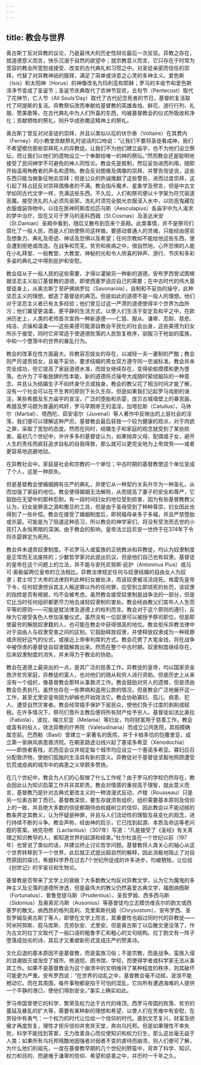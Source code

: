 ```yaml
---
---
---
```

title: 教会与世界
---




奥古斯丁反对异教的议论，乃是最伟大的历史性辩论最后一次反驳。异教之存在，就道德意义而言，快乐沉溺于自然的欲望中；就宗教意义而言，它只存在于时常为宽容的教会所宽恕或接受、改变的古代典礼和习惯之中。对圣徒亲密而信任的崇拜，代替了对异教神祇的膜拜，满足了简单或诗意之心灵的多神主义。爱色斯（Isis）和太阳神（Horus）的神像改名为玛利亚和耶稣；罗马的丰收节和爱色斯涤净节变成了圣诞节；圣诞节庆典取代了农神节狂欢，五旬节（Pentecost）取代了花神节，亡人节（All Souls’Day）取代了古代纪念死者的节日，基督的复活取代了阿提斯的复活。异教祭坛改而奉献给基督教的英雄香烛、鲜花、游行行列、礼服、赞美歌等，在古代典礼中为人们所喜的东西，均被基督教会的仪式所吸收和净化；贡献牺牲的祭礼，则升华成弥撒这精神上的祭礼。

奥古斯丁曾反对对圣徒的崇拜，并且以类似以后的伏尔泰（Voltaire）在其费内（Ferney）的小教堂贡献祭礼时说话的口吻说：“让我们不要将圣徒看成神，我们不希望模仿那些崇拜死人的异教徒。让我们不为他们建立庙宇，也不为他们设立祭坛，而让我们以他们的遗物设立一个奉献给唯一的神的祭坛。”然而教会还是聪明地接受了民间神学不可避免的神人同性论。教会先是抵制，然后妥协进而利用，随即开始滥用殉教者的声名和遗物。教会反对图像及偶像的崇拜，并警告信徒说，这些东西只能当做象征物去崇拜；但是公众的热诚推翻了这些警告，进而过度崇拜，这引起了拜占廷反对崇拜偶像者的不满。教会指斥魔术、星象学及预言，但是中古文学如同古代文学一样，充满这些东西。不久后，人们和祭司便以十字架为符咒驱逐恶魔。接受洗礼的人必须先驱邪，洗礼时须完全脱光衣服浸入水中，以防恶鬼藏在衣服或装饰物中。以往在医神阿斯库拉匹乌斯（Aesculapius）各庙宇中为人渴求的梦中治疗，现在又可于罗马的圣科西姆（St.Cosmas）及圣达米安（St.Damian）圣殿中看到，随后又散布到百来个圣殿。此类事情，并不是祭司们腐化了一般人民，而是人们劝使祭司这样做。要感动普通人的灵魂，只能经由感官及想象力、典礼及奇迹、神话及恐惧以及希望；任何宗教如不能给他这些东西，便会遭到拒绝或改造。在战争和荒芜，贫穷和疾病之中，很自然地，心怀恐惧的人能在小礼拜堂、一般教堂、大教堂、神秘的光和令人欣喜的钟声、游行、节庆和多彩多姿的典礼之中得到庇护和安慰。

教会屈从于一般人民的这些需要，才得以灌输另一种新的道德。安布罗西曾试图根据坚忍主义拟订基督教的道德，即使西塞罗适应自己的需要；在中古时代的伟大基督徒身上，从奥古斯丁至萨佛纳罗拉（Savonarola），自制和不妥协的操守，此种坚忍主义的理想，塑造了基督徒的典范。但是如此的道德不是一般人的理想。他们对于坚忍主义者已有太多经验；他们曾见过这一严肃的道德使得半个世界为血所污；他们冀望更温柔、更平静的生活方式，以使人们生活于安定及和平之中。在欧洲历史上，人类的老师首次宣扬一种新道德——仁慈、服从、谦卑、忍耐、慈悲、纯洁、贞操和温柔——这些美德可能源自教会平民化的社会出身，这些美德为妇女所乐于接受，同时它非常适于使道德败落的人民恢复秩序，驯服习于抢劫的蛮族，中和一个堕落中的世界的暴乱行为。

教会的改革在性方面最大。异教容忍妓女的存在，以减轻一夫一妻制的严酷；教会则严厉谴责妓女，且毫不妥协，要求结婚的男女双方遵守同一忠诚标准。教会并未完全成功，但它提高了家庭道德水准，而妓女继续存在，变得偷偷摸摸和更为堕落。也许为了平衡放肆的性本能，新的道德将贞操夸大成随时萦绕脑际的一种意念，并且认为结婚生子不如终身守贞或独身。教会的教父花了相当时间才能了解，没有一个社会可以在不生育的原则下长久生存。但是如果我们记起罗马戏剧的诲淫，某些希腊及东方庙宇的宣淫，广泛的堕胎和杀婴，庞贝古城墙壁上的春宫画，希腊及罗马颇为普遍的鸡奸，罗马早期帝王的滥淫，加塔拉斯（Catullus）、马休尔（Martial）、塔西陀、茹安诺尔（Juvenal）等人著作中反映出的上层社会的淫荡，我们便可以理解这种严厉。基督教会最后获致一个较为健康的观点，对于肉欲之罪，采取了宽恕的态度。然而在同时，结婚生子和家庭的观念就受到了某些损害。最初几个世纪中，许许多多的基督徒认为，如果抛弃父母、配偶或子女，避开人生的责任而疯狂追求自私的自我得救，那么就可以更完全地为上帝效劳——或者更容易地逃避地狱。

在异教社会中，家庭是社会和宗教的一个单位；中古时期的基督教使这个单位变成了个人，这是一种损失。

但是基督教会使婚姻拥有庄严的典礼，并使它从一种契约关系升华为一种圣礼，从而加强了家庭的地位。教会使得婚姻无法解除，从而提高了妻子的安全和尊严，它鼓励在无望中的那种忍耐。有一段时间妇女的地位受到损害，因为有些基督教教父认为，妇女是罪恶之源和撒旦的工具，但是由于圣母受到了种种尊崇，妇女因此也得到了一些补偿。教会在接受了婚姻制度后，即祝福母亲多子多福，并且严禁堕胎或杀婴。可能是为了阻遏这种恶习，所以教会的神学家们，将没有受洗而去世的小孩打入永恒黑暗的深渊。由于教会的影响，皇帝法兰廷尼安一世终于在374年下令将杀婴罪定为死刑。

教会并未谴责奴隶制度。不论罗马人或蛮族的正统教派和异教徒，均认为奴隶制度是正常而无法废除的；少数哲学家对此提出抗议，但是他们自己也有奴隶。基督徒的皇帝在这个问题上的立法，并不能与安托尼努斯·庇护（Antoninus Pius）或马可·奥勒留两位皇帝的立法相比。异教法律规定任何与奴隶结婚的自由女人为奴隶；君士坦丁大帝的法律则判此种妇女被处决，而该奴隶被活活烧死。格雷先皇帝下令，任何奴隶控诉其主人叛逆罪以外的任何罪，应受到立即烧死的处罚，该奴隶的指控是否有根据，均不会被考虑。虽然教会接受奴隶制是战争法的一部分，但是它比当时任何组织都更尽力地去减轻奴隶制的害处。教会经由教父们宣布人人生而平等的原则——可能是就法律及道德上的权利而言。教会对于这个原则的遵行，反映为它接受各色人参加圣餐仪式，虽然没有一位奴隶可以被授予祭司职位，但是即使最穷的解脱奴隶籍的人，也可能在教会中获得很高的地位。教会拒斥异教法律中对于自由人与奴隶受害之间的区别。它鼓励释放奴隶，并使释放奴隶成为一种赎罪或庆祝好运气的仪式，或接近上帝审判席的方式。教会花费了大笔金钱，将在战争中被俘虏的基督徒自奴隶籍解救出来。然而在整个中古时期，奴隶制度继续存在，后来奴隶制度的消失，并未得力于教会的协助。

教会在道德上最突出的一点，是其广泛的慈善工作。异教徒的皇帝，均以国家资金救济贫穷家庭，异教徒的富人，也对他们的随从和穷人进行资助。但是历史上从来没有一个组织，像基督教会那样从事救济工作。教会鼓励对穷人的遗赠，但是须由教会负责执行。虽然也存在一些弊病和盗用公款的情况，但是教会广泛地展开这一工作，甚至尤里安皇帝因为妒嫉也开始效法它。教会协助寡妇、孤儿、病患、犯人、遭受自然灾害者。教会经常插手保护下层民众，使他们免于过度的剥削或赋税。在许多情况下，祭司们晋升主教后便将所有财产给予穷人。基督徒如法比奥拉（Fabiola）、波拉、梅兰尼亚（Melania）等妇女，均将财富用于慈善工作。教会或富有的俗人，效法异教的疗养院（Valetudinaria）而成立公共医院，其规模确属空前。巴西勒（Basil）曾建立一家著名的医院，并于卡帕多恰的恺撒里亚，成立第一家麻风病患救济院。在朝圣路途沿线兴起了塞诺多希亚（Xenodochia）——即旅者客栈，尼西亚会议并规定每个城市均应设立一个塞诺多希亚。寡妇应召分配救济物，使她们孤独的生活具有新的意义。异教徒对于基督徒坚毅地照顾遭受饥荒或疫病的城市中的病患之义举颇多赞扬。

在几个世纪中，教会为人们的心智做了什么工作呢？由于罗马的学校仍然存在，教会因此认为知识启蒙工作并非其职责。教会对情感的重视高于理智，就此意义而言，基督教乃是针对古典式更改主义的一种浪漫式反动，卢梭（Rousseau）只是另一位奥古斯丁而已。基督教深信，要生存就须有组织，组织需要基本原则及信仰上的一致，并且绝大多数的信徒都期待由权威树立的信仰，因此教会以不能动摇的教条界定其教义，认为怀疑是种罪，并且与人们流动性的理智及易变化的观念，进行持续不断的斗争。教会声称，经由神的启示，它已找到起源、本质及命运等老问题的答案。纳克坦修（Lactantius）（307年）写道：“凡是接受了《圣经》有关真理之知识教导的人，都知道世界的起源和结束。”杜尔杜良在一个世纪以前（197年）也曾说了类似的话，并建议终止讨论哲学问题。基督教将人类关心的轴心从这个世界转移到下一个世界，此后就正式提出超自然的解释，因此消极地阻止了对自然原因的探讨。希腊科学界在过去7个世纪所促成的许多进步，均被牺牲，让位给《创世记》的宇宙论和生物论。

基督教是否带来了文学上的衰敝？大多数教父均反对异教文学，认为它为魔鬼的多神主义及沦落的道德所渗透，但是最伟大的教父仍然喜爱古典文学，福图纳图斯（Fortunatus）、普鲁登提乌斯（Prudentius）、圣哲罗姆、西多西乌斯（Sidonius）及奥索尼乌斯（Ausonius）等基督徒均立志模仿维吉尔的韵文或西塞罗的散文。纳西昂的格列高利、克里索斯托姆（Chrysostom）、安布罗西、圣哲罗姆及奥古斯丁等人，即使在文学上而言，其重要性也超过同时代的异教徒——阿米阿努斯、叙马库斯、克劳狄安、尤里安。但是奥古斯丁以后散文便没落了，作为古文的拉丁文取代了一般口语的粗鲁字汇和粗心的文句结构。拉丁韵文有一阵子堕落成拙劣的诗，其后才又重塑新形式变成庄严的赞美诗。

文化后退的基本原因不是基督教，而是蛮族习俗；不是宗教，而是战争。蛮族入侵的浪潮毁灭或淘空了城市、修道院、图书馆、学校，而使得学者或科学家无法从事其工作。如果不是基督教会为这个崩溃中的文明维持了某种程度的秩序，则其破坏可能更为严重。安布罗西说：“在世界的动乱之中，基督教会毫不动摇，波浪不能撼动它。而在其周围，每件事物都是陷于可怕的混乱，它向所有遭遇海难的人提供一个平静的港口，使他们得到安全。”事实上确实如此。

罗马帝国曾使它的科学、繁荣及权力达于古代的峰顶。西罗马帝国的败落、贫穷的蔓延及暴乱的扩大等，需要有某种新的理想和希望，以使人们在苦难中有安慰，在劳役中有勇气：一个权力的时代让位给一个信仰的时代。直到文艺复兴，财富及骄傲才再度恢复，理性才拒斥信仰并舍弃天堂，奔向乌托邦。但是如果理性不幸失败，科学不能找到答案，无力改善良心而仅使知识和权力衍生，那么这丝毫无益于人类；如果所有乌托邦残酷地因强者对弱者不变的虐待而崩溃，则人们便可了解，为什么他们的祖先，一度在基督教早期的几个世纪的野蛮中，背弃了科学、知识、权力和目的，而避难于谦卑的信仰、希望和慈善之中，并历时一千年之久。